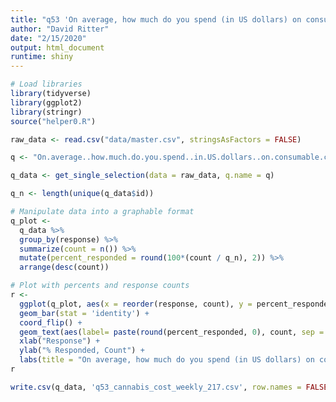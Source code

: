 ```yaml
---
title: "q53 'On average, how much do you spend (in US dollars) on consumable cannabis products per week?'"
author: "David Ritter"
date: "2/15/2020"
output: html_document
runtime: shiny
---
```


```r
# Load libraries
library(tidyverse)
library(ggplot2)
library(stringr)
source("helper0.R")
```

```r
raw_data <- read.csv("data/master.csv", stringsAsFactors = FALSE)
```

```r
q <- "On.average..how.much.do.you.spend..in.US.dollars..on.consumable.cannabis.products.per.week."

q_data <- get_single_selection(data = raw_data, q.name = q)

q_n <- length(unique(q_data$id))
```

```r
# Manipulate data into a graphable format
q_plot <-
  q_data %>%
  group_by(response) %>%
  summarize(count = n()) %>%
  mutate(percent_responded = round(100*(count / q_n), 2)) %>%
  arrange(desc(count))
```

```r
# Plot with percents and response counts
r <- 
  ggplot(q_plot, aes(x = reorder(response, count), y = percent_responded)) +
  geom_bar(stat = 'identity') +
  coord_flip() +
  geom_text(aes(label= paste(round(percent_responded, 0), count, sep = "%:"))) +
  xlab("Response") +
  ylab("% Responded, Count") +
  labs(title = "On average, how much do you spend (in US dollars) on consumable cannabis products per week?", subtitle = q_n)
r
```

```r
write.csv(q_data, 'q53_cannabis_cost_weekly_217.csv', row.names = FALSE)
```